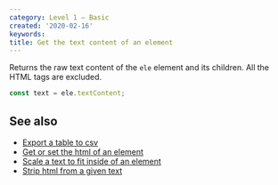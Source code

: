 ```yaml
---
category: Level 1 — Basic
created: '2020-02-16'
keywords:
title: Get the text content of an element
---
```


Returns the raw text content of the `ele` element and its children. All the HTML tags are excluded.

```js
const text = ele.textContent;
```

## See also

-   [Export a table to csv](https://phuoc.ng/collection/html-dom/export-a-table-to-csv)
-   [Get or set the html of an element](https://phuoc.ng/collection/html-dom/get-or-set-the-html-of-an-element)
-   [Scale a text to fit inside of an element](https://phuoc.ng/collection/html-dom/scale-a-text-to-fit-inside-of-an-element)
-   [Strip html from a given text](https://phuoc.ng/collection/html-dom/strip-html-from-a-given-text)
